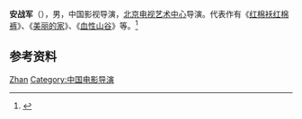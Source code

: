 '''安战军'''（{{bd|？|}}），男，中国影视导演，[[北京电视艺术中心|北京电视艺术中心]]导演。代表作有《[[红棉袄红棉裤|红棉袄红棉裤]]》、《[[美丽的家|美丽的家]]》、《[[血性山谷|血性山谷]]》等。<ref>{{Cite book|title=中国电影电视艺术家辞典|author=何厚桢主编|publisher=中国学术期刊（光盘版）电子杂志社|year=2007|isbn=|location=北京|pages=}}</ref>

== 参考资料 ==
{{reflist}}

{{中国人物小作品}}

{{Authority control}}
{{DEFAULTSORT:An安}}
[[Category:安姓|Zhan]]
[[Category:中国电影导演|Category:中国电影导演]]